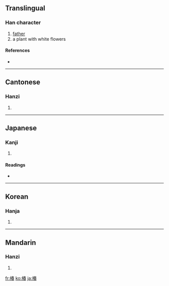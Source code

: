 ==Translingual==

===Han character===
{{Han char|rn=75|rad=木|as=09|sn=13|four=4596<sub>3</sub>|canj=木手大日 (DQKA)}}

# [[father]]
# a plant with white flowers

====References====
* {{Han ref|kx=0538.080|dkj=15090|dj=0925.210|hdz=21242.080|uh=693F|ud=26943|bh=DDCF|bd=56783}}

----

==Cantonese==

===Hanzi===
{{yue-hanzi|jyut=|y=cheun1}}

# {{defn|Cantonese}}

----

==Japanese==

===Kanji===
{{ja-kanji|grade=|rs=木09}}

# {{defn|Japanese}}

====Readings====
* {{ja-readings|on=[[ちん]] (chin), [[ちゅん]] (chun)|kun=[[つばき]] (tsubaki)}}

----

==Korean==

===Hanja===
{{ko-hanja|hangeul=춘|eumhun=|rv=chun|mr=ch'un|y=chwun}}

# {{defn|Korean}}

----

==Mandarin==

===Hanzi===
{{cmn-hanzi|pin=[[chūn]] ([[chun1]]), [[jǔ]] ([[ju3]])|wg=ch'un<sup>1</sup>, chü<sup>3</sup>}}

# {{defn|Mandarin}}

[[fr:椿]]
[[ko:椿]]
[[ja:椿]]